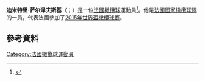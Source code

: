 {{blpsources|time=2015-11-21T16:40:49+00:00}}
{{expand|time=2015-11-21T16:40:49+00:00}}
'''迪米特里·萨尔泽夫斯基'''（{{lang-fr|Dimitri Szarzewski}}；{{bd|1983年|1月26日}}）是一位[[法國|法國]][[橄欖球|橄欖球]]運動員<ref>{{cite web|title=Dimitri Szarzewski|url=http://www.rwc2011.irb.com/home/teams/team=42/player=24224/index.html|work=Official RWC 2011 Site|publisher=[[International_Rugby_Board|International Rugby Board]]|accessdate=18 January 2014|deadurl=yes|archiveurl=https://web.archive.org/web/20140201100543/http://www.rwc2011.irb.com/home/teams/team%3D42/player%3D24224/index.html|archivedate=2014年2月1日}}</ref>。他是[[法國國家橄欖球隊|法國國家橄欖球隊]]的一員，代表法國參加了[[2015年世界盃橄欖球賽|2015年世界盃橄欖球賽]]。

==參考資料==
{{Reflist}}
[[Category:法國橄欖球運動員|Category:法國橄欖球運動員]]